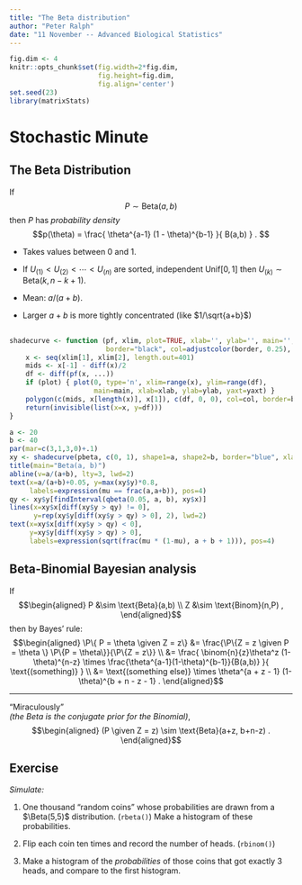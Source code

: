 ```yaml
---
title: "The Beta distribution"
author: "Peter Ralph"
date: "11 November -- Advanced Biological Statistics"
---
```



```r
fig.dim <- 4
knitr::opts_chunk$set(fig.width=2*fig.dim,
                      fig.height=fig.dim,
                      fig.align='center')
set.seed(23)
library(matrixStats)
```



# Stochastic Minute

## The Beta Distribution

If $$P \sim \text{Beta}(a,b)$$
then $P$ has *probability density*
$$p(\theta) = \frac{ \theta^{a-1} (1 - \theta)^{b-1} }{ B(a,b) } . $$

- Takes values between 0 and 1.

- If $U_{(1)} < U_{(2)} < \cdots < U_{(n)}$ are sorted, independent $\text{Unif}[0,1]$
  then $U_{(k)} \sim \text{Beta}(k, n-k+1)$.

- Mean: $a/(a+b)$.

- Larger $a+b$ is more tightly concentrated (like $1/\sqrt{a+b}$)

##

```r
shadecurve <- function (pf, xlim, plot=TRUE, xlab='', ylab='', main='', yaxt='n',
                        border="black", col=adjustcolor(border, 0.25), ...) {
    x <- seq(xlim[1], xlim[2], length.out=401)
    mids <- x[-1] - diff(x)/2
    df <- diff(pf(x, ...))
    if (plot) { plot(0, type='n', xlim=range(x), ylim=range(df),
                     main=main, xlab=xlab, ylab=ylab, yaxt=yaxt) }
    polygon(c(mids, x[length(x)], x[1]), c(df, 0, 0), col=col, border=border) 
    return(invisible(list(x=x, y=df)))
}

a <- 20
b <- 40
par(mar=c(3,1,3,0)+.1)
xy <- shadecurve(pbeta, c(0, 1), shape1=a, shape2=b, border="blue", xlab='', ylab='')
title(main="Beta(a, b)")
abline(v=a/(a+b), lty=3, lwd=2)
text(x=a/(a+b)+0.05, y=max(xy$y)*0.8,
     labels=expression(mu == frac(a,a+b)), pos=4)
qy <- xy$y[findInterval(qbeta(0.05, a, b), xy$x)]
lines(x=xy$x[diff(xy$y > qy) != 0],
      y=rep(xy$y[diff(xy$y > qy) > 0], 2), lwd=2)
text(x=xy$x[diff(xy$y > qy) < 0],
     y=xy$y[diff(xy$y > qy) > 0],
     labels=expression(sqrt(frac(mu * (1-mu), a + b + 1))), pos=4)
```



## Beta-Binomial Bayesian analysis

If
$$\begin{aligned}
P &\sim \text{Beta}(a,b) \\
Z &\sim \text{Binom}(n,P) ,
\end{aligned}$$
then by Bayes' rule:
$$\begin{aligned}
 \P\{ P = \theta \given Z = z\}
 &=
 \frac{\P\{Z = z \given P = \theta \} \P\{P = \theta\}}{\P\{Z = z\}} \\
 &= 
 \frac{
 \binom{n}{z}\theta^z (1-\theta)^{n-z}
 \times
 \frac{\theta^{a-1}(1-\theta)^{b-1}}{B(a,b)}
 }{
 \text{(something)}
 } \\
 &=
 \text{(something else)} \times \theta^{a + z - 1} (1-\theta)^{b + n - z - 1} .
\end{aligned}$$

-------------

"Miraculously"\
*(the Beta is the conjugate prior for the Binomial)*,
$$\begin{aligned}
(P \given Z = z) \sim \text{Beta}(a+z, b+n-z) .
\end{aligned}$$

## Exercise

*Simulate:*

1. One thousand "random coins" whose probabilities are drawn from a $\Beta(5,5)$ distribution.
    (`rbeta()`)  Make a histogram of these probabilities.

2. Flip each coin ten times and record the number of heads. (`rbinom()`)

3. Make a histogram of the *probabilities* of those coins
    that got exactly 3 heads, and compare to the first histogram.


